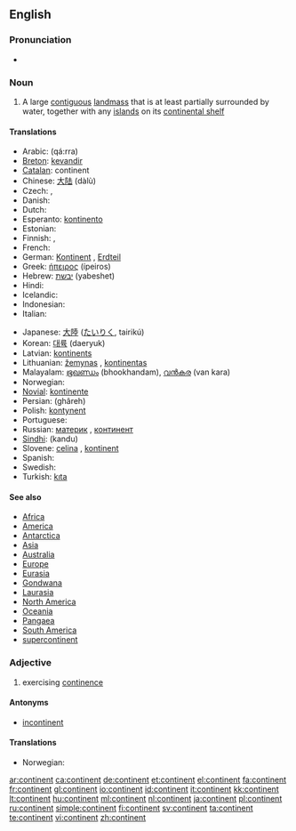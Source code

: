 {{wikipedia}}
==English==

===Pronunciation===
*{{audio|en-us-continent.ogg|Audio (US)}}

===Noun===
{{en-noun}}

# A large [[contiguous]] [[landmass]] that is at least partially surrounded by water, together with any [[island]]s on its [[continental shelf]]

====Translations====
{{trans-top|large contiguous landmass}}
* Arabic: {{ARchar|[[قارة]]}} (qá:rra) {{f}}
* [[Breton]]: [[kevandir]] {{m}}
* [[Catalan]]: continent {{m}}
* Chinese: [[大陆]] (dàlù)
* Czech: {{t-|cs|kontinent|m}}, {{t-|cs|světadíl|m}}
* Danish: {{t-|da|kontinent}}
* Dutch: {{t+|nl|continent|n}}
* Esperanto: [[kontinento]]
* Estonian: {{t-|et|maailmajagu}}
* Finnish: {{t+|fi|maanosa}}, {{t+|fi|manner}}
* French: {{t+|fr|continent|m}}
* German: [[Kontinent]] {{m}}, [[Erdteil]] {{m}}
* Greek: [[ήπειρος]] (ípeiros) {{f}}
* Hebrew: [[יבשת]] (yabeshet) {{f}}
* Hindi: {{t-|hi|महाद्वीप|sc=Deva|xs=Hindi}}
* Icelandic: {{t+|is|heimsálfa|f}}
* Indonesian: {{t+|id|benua|xs=Indonesian}}
* Italian: {{t+|it|continente|m}}
{{trans-mid}}
* Japanese: [[大陸]] ([[たいりく]], tairikú)
* Korean: [[대륙]] (daeryuk)
* Latvian: [[kontinents]] {{m}}
* Lithuanian: [[žemynas]] {{m}}, [[kontinentas]] {{m}}
* Malayalam: [[ഭൂഖണ്ഡം]] (bhookhandam), [[വന്‍കര]] (van kara)
* Norwegian: {{t-|no|kontinent|n}}
* [[Novial]]: [[kontinente]]
* Persian: {{FAchar|[[قاره]]}} (ghâreh)
* Polish: [[kontynent]] {{m}}
* Portuguese: {{t+|pt|continente|m}}
* Russian: [[материк]] {{m}}, [[континент]] {{m}}
* [[Sindhi]]: {{SDchar|[[کَنڊُ]]}} (kandu) {{m}}
* Slovene: [[celina]] {{f}}, [[kontinent]] {{m}}
* Spanish: {{t+|es|continente|m}}
* Swedish: {{t+|sv|kontinent}}
* Turkish: [[kıta]]
{{trans-bottom}}

====See also====
*[[Africa]]
*[[America]]
*[[Antarctica]]
*[[Asia]]
*[[Australia]]
*[[Europe]]
*[[Eurasia]]
*[[Gondwana]]
*[[Laurasia]]
*[[North America]]
*[[Oceania]]
*[[Pangaea]]
*[[South America]]
*[[supercontinent]]

===Adjective===
{{en-adj}}

# exercising [[continence]]

====Antonyms====
*[[incontinent]]

====Translations====
{{trans-top|exercising continence}}
* Norwegian: {{t-|no|kontinent}}
{{trans-mid}}
{{trans-bottom}}

[[ar:continent]]
[[ca:continent]]
[[de:continent]]
[[et:continent]]
[[el:continent]]
[[fa:continent]]
[[fr:continent]]
[[gl:continent]]
[[io:continent]]
[[id:continent]]
[[it:continent]]
[[kk:continent]]
[[lt:continent]]
[[hu:continent]]
[[ml:continent]]
[[nl:continent]]
[[ja:continent]]
[[pl:continent]]
[[ru:continent]]
[[simple:continent]]
[[fi:continent]]
[[sv:continent]]
[[ta:continent]]
[[te:continent]]
[[vi:continent]]
[[zh:continent]]